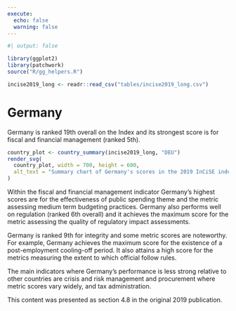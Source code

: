 ```yaml
---
execute:
  echo: false
  warning: false
---
```


<!-- DO NOT EDIT THIS FILE --->
<!-- AUTO GENERATED FROM r/generate_country_qmd.r --->

```r
#| output: false

library(ggplot2)
library(patchwork)
source("R/gg_helpers.R")

incise2019_long <- readr::read_csv("tables/incise2019_long.csv")

```

# Germany {#sec-country-deu .unnumbered}

:::{.lead}
Germany is ranked 19th overall on the Index and its strongest score is for
fiscal and financial management (ranked 5th).
:::

```r
country_plot <- country_summary(incise2019_long, "DEU")
render_svg(
  country_plot, width = 700, height = 600,
  alt_text = "Summary chart of Germany's scores in the 2019 InCiSE index."
)
```

Within the fiscal and financial management indicator Germany's highest scores
are for the effectiveness of public spending theme and the metric assessing
medium term budgeting practices. Germany also performs well on regulation
(ranked 6th overall) and it achieves the maximum score for the metric
assessing the quality of regulatory impact assessments.

Germany is ranked 9th for integrity and some metric scores are noteworthy.
For example, Germany achieves the maximum score for the existence of a
post-employment cooling-off period. It also attains a high score for the
metrics measuring the extent to which official follow rules.

The main indicators where Germany's performance is less strong relative to
other countries are crisis and risk management and procurement where metric
scores vary widely, and tax administration.

::: {.callout-note .crf title="Cross-referencing note" icon="false"}
This content was presented as section 4.8 in the original 2019 publication.
:::
